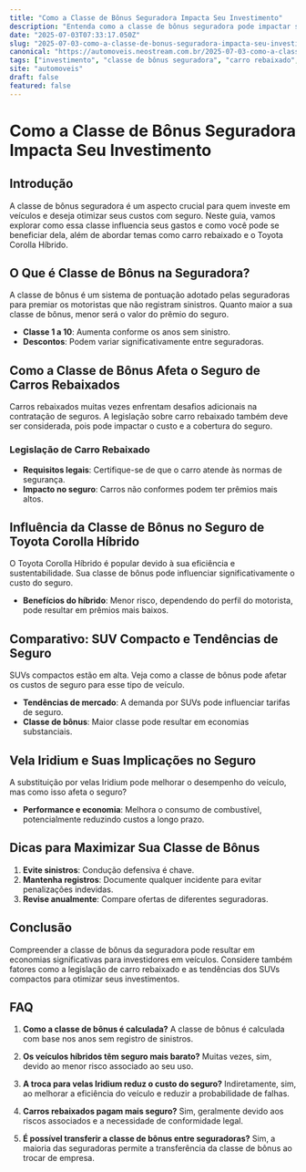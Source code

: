 ```yaml
---
title: "Como a Classe de Bônus Seguradora Impacta Seu Investimento"
description: "Entenda como a classe de bônus seguradora pode impactar seus custos e investimentos em veículos, além de dicas sobre carro rebaixado e o Toyota Corolla Híbrido."
date: "2025-07-03T07:33:17.050Z"
slug: "2025-07-03-como-a-classe-de-bonus-seguradora-impacta-seu-investimento"
canonical: "https://automoveis.neostream.com.br/2025-07-03-como-a-classe-de-bonus-seguradora-impacta-seu-investimento"
tags: ["investimento", "classe de bônus seguradora", "carro rebaixado", "Toyota Corolla Híbrido", "seguro auto"]
site: "automoveis"
draft: false
featured: false
---
```


# Como a Classe de Bônus Seguradora Impacta Seu Investimento

## Introdução

A classe de bônus seguradora é um aspecto crucial para quem investe em veículos e deseja otimizar seus custos com seguro. Neste guia, vamos explorar como essa classe influencia seus gastos e como você pode se beneficiar dela, além de abordar temas como carro rebaixado e o Toyota Corolla Híbrido.

## O Que é Classe de Bônus na Seguradora?

A classe de bônus é um sistema de pontuação adotado pelas seguradoras para premiar os motoristas que não registram sinistros. Quanto maior a sua classe de bônus, menor será o valor do prêmio do seguro.

- **Classe 1 a 10**: Aumenta conforme os anos sem sinistro.
- **Descontos**: Podem variar significativamente entre seguradoras.

## Como a Classe de Bônus Afeta o Seguro de Carros Rebaixados

Carros rebaixados muitas vezes enfrentam desafios adicionais na contratação de seguros. A legislação sobre carro rebaixado também deve ser considerada, pois pode impactar o custo e a cobertura do seguro.

### Legislação de Carro Rebaixado

- **Requisitos legais**: Certifique-se de que o carro atende às normas de segurança.
- **Impacto no seguro**: Carros não conformes podem ter prêmios mais altos.

## Influência da Classe de Bônus no Seguro de Toyota Corolla Híbrido

O Toyota Corolla Híbrido é popular devido à sua eficiência e sustentabilidade. Sua classe de bônus pode influenciar significativamente o custo do seguro.

- **Benefícios do híbrido**: Menor risco, dependendo do perfil do motorista, pode resultar em prêmios mais baixos.

## Comparativo: SUV Compacto e Tendências de Seguro

SUVs compactos estão em alta. Veja como a classe de bônus pode afetar os custos de seguro para esse tipo de veículo.

- **Tendências de mercado**: A demanda por SUVs pode influenciar tarifas de seguro.
- **Classe de bônus**: Maior classe pode resultar em economias substanciais.

## Vela Iridium e Suas Implicações no Seguro

A substituição por velas Iridium pode melhorar o desempenho do veículo, mas como isso afeta o seguro?

- **Performance e economia**: Melhora o consumo de combustível, potencialmente reduzindo custos a longo prazo.

## Dicas para Maximizar Sua Classe de Bônus

1. **Evite sinistros**: Condução defensiva é chave.
2. **Mantenha registros**: Documente qualquer incidente para evitar penalizações indevidas.
3. **Revise anualmente**: Compare ofertas de diferentes seguradoras.

## Conclusão

Compreender a classe de bônus da seguradora pode resultar em economias significativas para investidores em veículos. Considere também fatores como a legislação de carro rebaixado e as tendências dos SUVs compactos para otimizar seus investimentos.

## FAQ

1. **Como a classe de bônus é calculada?**
   A classe de bônus é calculada com base nos anos sem registro de sinistros.

2. **Os veículos híbridos têm seguro mais barato?**
   Muitas vezes, sim, devido ao menor risco associado ao seu uso.

3. **A troca para velas Iridium reduz o custo do seguro?**
   Indiretamente, sim, ao melhorar a eficiência do veículo e reduzir a probabilidade de falhas.

4. **Carros rebaixados pagam mais seguro?**
   Sim, geralmente devido aos riscos associados e a necessidade de conformidade legal.

5. **É possível transferir a classe de bônus entre seguradoras?**
   Sim, a maioria das seguradoras permite a transferência da classe de bônus ao trocar de empresa.